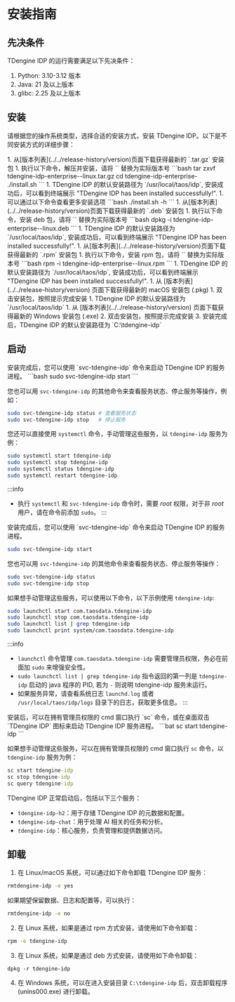 
# 安装指南

## 先决条件

TDengine IDP 的运行需要满足以下先决条件：
1. Python: 3.10-3.12 版本
1. Java: 21 及以上版本
1. glibc: 2.25 及以上版本

## 安装

请根据您的操作系统类型，选择合适的安装方式，安装 TDengine IDP。以下是不同安装方式的详细步骤：

<Tabs>

<TabItem label="tar.gz 安装" value="tar">
1. 从[版本列表](../../release-history/version)页面下载获得最新的 `.tar.gz` 安装包
1. 执行以下命令，解压并安装，请将 `<version>` 替换为实际版本号
   ```bash
   tar zxvf tdengine-idp-enterprise-<version>-linux.tar.gz
   cd tdengine-idp-enterprise-<version>
   ./install.sh
   ```
1. TDengine IDP 的默认安装路径为 `/usr/local/taos/idp`, 安装成功后，可以看到终端展示 "TDengine IDP has been installed successfully!".
1. 可以通过以下命令查看更多安装选项
   ```bash
   ./install.sh -h
   ```
</TabItem>

<TabItem label="deb 安装" value="deb">
1. 从[版本列表](../../release-history/version)页面下载获得最新的 `.deb` 安装包
1. 执行以下命令，安装 deb 包，请将 `<version>` 替换为实际版本号
   ```bash
   dpkg -i tdengine-idp-enterprise-<version>-linux.deb
   ```
1. TDengine IDP 的默认安装路径为 `/usr/local/taos/idp`, 安装成功后，可以看到终端展示 "TDengine IDP has been installed successfully!".
</TabItem>

<TabItem label="rpm 安装" value="rpm">
1. 从[版本列表](../../release-history/version)页面下载获得最新的 `.rpm` 安装包
1. 执行以下命令，安装 rpm 包，请将 `<version>` 替换为实际版本号
   ```bash
   rpm -i tdengine-idp-enterprise-<version>-linux.rpm
   ```
1. TDengine IDP 的默认安装路径为 `/usr/local/taos/idp`, 安装成功后，可以看到终端展示 "TDengine IDP has been installed successfully!".
</TabItem>

<TabItem label="macOS 安装" value="macos">
1. 从 [版本列表](../../release-history/version) 页面下载获得最新的 macOS 安装包 (.pkg)
1. 双击安装包，按照提示完成安装
1. TDengine IDP 的默认安装路径为 `/usr/local/taos/idp`
</TabItem>

<TabItem label="Windows 安装" value="windows">
1. 从 [版本列表](../../release-history/version) 页面下载获得最新的 Windows 安装包 (.exe)
2. 双击安装包，按照提示完成安装
3. 安装完成后，TDengine IDP 的默认安装路径为 `C:\tdengine-idp`
</TabItem>

</Tabs>

## 启动

<Tabs>

<TabItem label="Linux 系统" value="linux">
安装完成后，您可以使用 `svc-tdengine-idp` 命令来启动 TDengine IDP 的服务进程。
```bash
sudo svc-tdengine-idp start
```

您也可以用 `svc-tdengine-idp` 的其他命令来查看服务状态、停止服务等操作，例如：
```bash
sudo svc-tdengine-idp status # 查看服务状态
sudo svc-tdengine-idp stop   # 停止服务
```

您还可以直接使用 `systemctl` 命令，手动管理这些服务，以 `tdengine-idp` 服务为例：
```bash
sudo systemctl start tdengine-idp
sudo systemctl stop tdengine-idp
sudo systemctl status tdengine-idp
sudo systemctl restart tdengine-idp
```

:::info
- 执行 `systemctl` 和 `svc-tdengine-idp` 命令时，需要 _root_ 权限，对于非 _root_ 用户，请在命令前添加 `sudo`。
:::
</TabItem>

<TabItem label="macOS 系统" value="macos">
安装完成后，您可以使用 `svc-tdengine-idp` 命令来启动 TDengine IDP 的服务进程。

```bash
sudo svc-tdengine-idp start
```

您也可以用 `svc-tdengine-idp` 的其他命令来查看服务状态、停止服务等操作：
```bash
sudo svc-tdengine-idp status
sudo svc-tdengine-idp stop
```

如果想手动管理这些服务，可以使用以下命令，以下示例使用 `tdengine-idp`:
```bash
sudo launchctl start com.taosdata.tdengine-idp
sudo launchctl stop com.taosdata.tdengine-idp
sudo launchctl list | grep tdengine-idp
sudo launchctl print system/com.taosdata.tdengine-idp
```

:::info
- `launchctl` 命令管理 `com.taosdata.tdengine-idp` 需要管理员权限，务必在前面加 `sudo` 来增强安全性。
- `sudo launchctl list | grep tdengine-idp` 指令返回的第一列是 `tdengine-idp` 启动的 java 程序的 PID, 若为 `-` 则说明 tdengine-idp 服务未运行。
- 如果服务异常，请查看系统日志 `launchd.log` 或者 `/usr/local/taos/idp/logs` 目录下的日志，获取更多信息。
:::
</TabItem>

<TabItem label="Windows 系统" value="windows">
安装后，可以在拥有管理员权限的 cmd 窗口执行 `sc` 命令，或在桌面双击 `TDengine IDP` 图标来启动 TDengine IDP 服务进程。
```bat
sc start tdengine-idp
```

如果想手动管理这些服务，可以在拥有管理员权限的 cmd 窗口执行 `sc` 命令，以 `tdengine-idp` 服务为例：
```bat
sc start tdengine-idp
sc stop tdengine-idp
sc query tdengine-idp
```
</TabItem>

</Tabs>

TDengine IDP 正常启动后，包括以下三个服务：
- `tdengine-idp-h2`：用于存储 TDengine IDP 的元数据和配置。
- `tdengine-idp-chat`：用于处理 AI 相关的任务和分析。
- `tdengine-idp`：核心服务，负责管理和提供数据访问。

## 卸载

1. 在 Linux/macOS 系统，可以通过如下命令卸载 TDengine IDP 服务：
```bash
rmtdengine-idp -e yes
```
如果期望保留数据、日志和配置等，可以执行：
```bash
rmtdengine-idp -e no
```
2. 在 Linux 系统，如果是通过 rpm 方式安装，请使用如下命令卸载：
```bash
rpm -e tdengine-idp
```
3. 在 Linux 系统，如果是通过 deb 方式安装，请使用如下命令卸载：
```
dpkg -r tdengine-idp
```
4. 在 Windows 系统，可以在进入安装目录 `C:\tdengine-idp` 后，双击卸载程序 (unins000.exe) 进行卸载。

